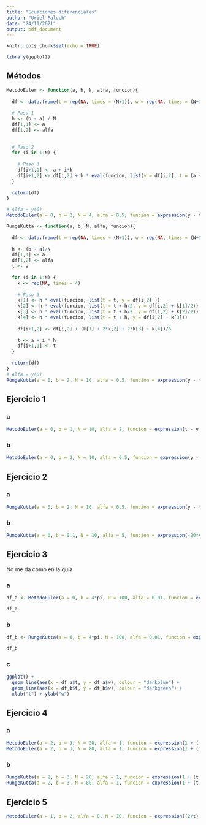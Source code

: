 ```yaml
---
title: "Ecuaciones diferenciales"
author: "Uriel Paluch"
date: "24/11/2021"
output: pdf_document
---
```


```r
knitr::opts_chunk$set(echo = TRUE)

library(ggplot2)
```

## Métodos

```r
MetodoEuler <- function(a, b, N, alfa, funcion){
  
  df <- data.frame(t = rep(NA, times = (N+1)), w = rep(NA, times = (N+1)))
  
  # Paso 1
  h <- (b - a) / N
  df[1,1] <- a
  df[1,2] <- alfa
  
  
  # Paso 2
  for (i in 1:N) {
    
    # Paso 3
    df[i+1,1] <- a + i*h
    df[i+1,2] <- df[i,2] + h * eval(funcion, list(y = df[i,2], t = (a + (i-1)*h) ))
  }
  
  return(df)
}

# Alfa = y(0)
MetodoEuler(a = 0, b = 2, N = 4, alfa = 0.5, funcion = expression(y - t^2 + 1))
```

```r
RungeKutta <- function(a, b, N, alfa, funcion){
  
  df <- data.frame(t = rep(NA, times = (N+1)), w = rep(NA, times = (N+1)))
  
  h <- (b - a)/N
  df[1,1] <- a
  df[1,2] <- alfa
  t <- a
  
  for (i in 1:N) {
    k <- rep(NA, times = 4)
    
    # Paso 3
    k[1] <- h * eval(funcion, list(t = t, y = df[i,2] ))
    k[2] <- h * eval(funcion, list(t = t + h/2, y = df[i,2] + k[1]/2))
    k[3] <- h * eval(funcion, list(t = t + h/2, y = df[i,2] + k[2]/2))
    k[4] <- h * eval(funcion, list(t = t + h, y = df[i,2] + k[3]))
    
    df[i+1,2] <- df[i,2] + (k[1] + 2*k[2] + 2*k[3] + k[4])/6
    
    t <- a + i * h
    df[i+1,1] <- t
  }
  
  return(df)
}
# Alfa = y(0)
RungeKutta(a = 0, b = 2, N = 10, alfa = 0.5, funcion = expression(y - t^2 + 1))
```


## Ejercicio 1

### a
```r
MetodoEuler(a = 0, b = 1, N = 10, alfa = 2, funcion = expression(t - y + 2))
```

### b
```r
MetodoEuler(a = 0, b = 2, N = 10, alfa = 0.5, funcion = expression(y - t^2 + 1))
```

## Ejercicio 2

### a
```r
RungeKutta(a = 0, b = 2, N = 10, alfa = 0.5, funcion = expression(y - t^2 + 1))
```

### b
```r
RungeKutta(a = 0, b = 0.1, N = 10, alfa = 5, funcion = expression(-20*y + 7 * exp(-0.5*t)))
```

## Ejercicio 3
No me da como en la guía

### a
```r
df_a <- MetodoEuler(a = 0, b = 4*pi, N = 100, alfa = 0.01, funcion = expression(exp(sin(t*y)) + sin(log(y))))

df_a
```

### b
```r
df_b <- RungeKutta(a = 0, b = 4*pi, N = 100, alfa = 0.01, funcion = expression(exp(sin(t*y)) + sin(log(y))) )

df_b
```

### c
```r
ggplot() +
  geom_line(aes(x = df_a$t, y = df_a$w), colour = "darkblue") +
  geom_line(aes(x = df_b$t, y = df_b$w), colour = "darkgreen") +
  xlab("t") + ylab("w")
```

## Ejercicio 4

### a
```r
MetodoEuler(a = 2, b = 3, N = 20, alfa = 1, funcion = expression(1 + (t - y)^2))
MetodoEuler(a = 2, b = 3, N = 80, alfa = 1, funcion = expression(1 + (t - y)^2))
```

### b
```r
RungeKutta(a = 2, b = 3, N = 20, alfa = 1, funcion = expression(1 + (t - y)^2))
RungeKutta(a = 2, b = 3, N = 80, alfa = 1, funcion = expression(1 + (t - y)^2))
```

## Ejercicio 5
```r
MetodoEuler(a = 1, b = 2, alfa = 0, N = 10, funcion = expression((2/t) * y + (t^2) * exp(t) ))
```




